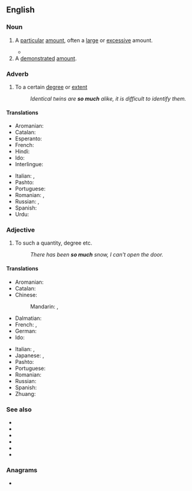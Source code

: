 ==English==

===Noun===
{{en-noun|-}}

# A [[particular]] [[amount]], often a [[large]] or [[excessive]] amount.
#: {{ux|en|How could you eat '''so much'''?}}
#: {{ux|en|There is only '''so much''' you can remember.}}
#* {{quote-book|lang=en|year=1913|author={{w|Joseph C. Lincoln}}|chapter=13
|title=[http://openlibrary.org/works/OL5535161W Mr. Pratt's Patients]
|passage=We tiptoed into the house, up the stairs and along the hall into the room where the Professor had been spending '''so much''' of his time.}}
# A [[demonstrated]] [[amount]].
#: {{ux|en|'''"So much'''", he replied, sprinkling a small pile of the powder on the table.}}

===Adverb===
{{en-adv|-}}

# To a certain [[degree]] or [[extent]]
#: ''Identical twins are '''so much''' alike, it is difficult to identify them.''

====Translations====
{{trans-top|to a certain degree or extent}}
* Aromanian: {{t|rup|ahãntu}}
* Catalan: {{t|ca|tant}}
* Esperanto: {{t|eo|tiamaniere}}
* French: {{t+|fr|tellement}}
* Hindi: {{t+|hi|इतना|tr=itnā|sc=Deva}}
* Ido: {{t+|io|tante}}
* Interlingue: {{t|ie|talmen}}
{{trans-mid}}
* Italian: {{t|it|così tanto}}, {{t|it|a tal punto}}
* Pashto: {{t+|ps|دومره|tr=domra}}
* Portuguese: {{t+|pt|tão}}
* Romanian: {{t|ro|foarte mult}}, {{t+|ro|atât}}
* Russian: {{t+|ru|насто́лько}}, {{t|ru|вот сто́лько}}
* Spanish: {{t+|es|tanto|m}}
* Urdu: {{t+|ur|اتنا|tr=itnā|sc=ur-Arab}}
{{trans-bottom}}

===Adjective===
{{en-adj|-}}

# To such a quantity, degree etc.
#: ''There has been '''so much''' snow, I can't open the door.''

====Translations====
{{trans-top|to such a quantity or degree}}
* Aromanian: {{t|rup|ahãntu}}
* Catalan: {{t|ca|tant}}
* Chinese:
*: Mandarin: {{t|cmn|這麼多|sc=Hani}}, {{t|cmn|这么多|tr=zhème duō|sc=Hani}}
* Dalmatian: {{t|dlm|tuant}}
* French: {{t+|fr|tant}}, {{t+|fr|tellement}}
* German: {{t+|de|soviel}}
* Ido: {{t+|io|tanta}}
{{trans-mid}}
* Italian: {{t+|it|tanto}}, {{t|it|tot|m}}
* Japanese: {{t|ja|そんなに|tr=sonna-ni|sc=Jpan}}, {{t|ja|それほど|tr=sore-hodo|sc=Jpan}}
* Pashto: {{t+|ps|دومره|tr=domra}}
* Portuguese: {{t+|pt|tanto|m}}
* Romanian: {{t+|ro|atât}}
* Russian: {{t+|ru|сто́лько}}
* Spanish: {{t+|es|tanto|m}}
* Zhuang: {{t|za|geijlai}}
{{trans-bottom}}

===See also===
* {{l|en|so many}}
* {{l|en|so much as}}
* {{l|en|so much for}}
* {{l|en|so much so}}
* {{l|en|so much the better}}
* {{l|en|only so much}}

===Anagrams===
* {{anagrams|en|a=chmosu|smouch}}